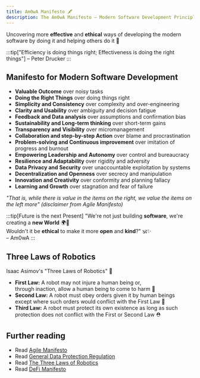 ```yaml
---
title: Am0wA Manifesto 🖋️
description: The Am0wA Manifesto – Modern Software Development Principles
---
```


Uncovering more **effective** and **ethical** ways of developing the modern software by doing it and helping others do it 🦄

:::tip["Efficiency is doing things right; Effectiveness is doing the right things"]
– Peter Drucker
:::

## Manifesto for Modern Software Development

* **Valuable Outcome** over noisy tasks
* **Doing the Right Things** over doing things right
* **Simplicity and Consistency** over complexity and over-engineering
* **Clarity and Usability** over ambiguity and decision fatigue
* **Feedback and Data analysis** over assumptions and confirmation bias
* **Sustainability and Long-term thinking** over short-term gains
* **Transparency and Visibility** over micromanagement
* **Collaboration and step-by-step Action** over blame and procrastination
* **Problem-solving and Continuous improvement** over imitation of progress and burnout
* **Empowering Leadership and Autonomy** over control and bureaucracy
* **Resilience and Adaptability** over rigidity and adversity
* **Data Privacy and Security** over unaccountable exploitation by systems
* **Decentralization and Openness** over secrecy and manipulation
* **Innovation and Creativity** over conformity and planning fallacy
* **Learning and Growth** over stagnation and fear of failure

_"That is, while there is value in the items on
the right, we value the items on the left more" (disclaimer from Agile Manifesto)_

:::tip[Future is the next Present]
"We're not just building **software**, we're creating a **new World** 🌍🚀   
Wouldn't it be **ethical** to make it more **open** and **kind**?" 🕉️✨   
– Am0wA
:::

<script is:inline src='https://storage.ko-fi.com/cdn/widget/Widget_2.js'></script>
<script is:inline >{`kofiwidget2.init('buy Me a Coffee', '#6c69eb', 'C0C6V10QN');kofiwidget2.draw();`}</script>

## Three Laws of Robotics

Isaac Asimov's "Three Laws of Robotics" 🤖

* **First Law:** A robot may not injure a human being or,   
through inaction, allow a human being to come to harm 🪬
* **Second Law:** A robot must obey orders given it by human beings   
except where such orders would conflict with the First Law 🫡
* **Third Law:** A robot must protect its own existence as long as such protection does not conflict with the First or Second Law ⛑️

## Further reading

- Read [Agile Manifesto](https://agilemanifesto.org/)
- Read [General Data Protection Regulation](https://gdpr.eu/)
- Read [The Three Laws of Robotics](https://en.wikipedia.org/wiki/Three_Laws_of_Robotics)
- Read [DeFi Manifesto](https://www.xcapit.com/en-defi-manifesto)